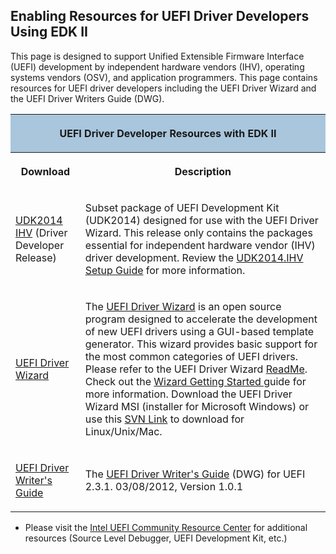 

== '''Enabling Resources for UEFI Driver Developers Using EDK II'''==

This page is designed to support Unified Extensible Firmware Interface (UEFI) development by independent hardware vendors (IHV), operating systems vendors (OSV), and application programmers. This page contains resources for UEFI driver developers including the UEFI Driver Wizard and the UEFI Driver Writers Guide (DWG).

<div class="t_projects">

<table>
<tr>
    <th colspan="4" style="background-color:#a9c6dd">UEFI Driver Developer Resources with EDK II</th>
</tr>
    <tr>
        <th>Download</th>
        <th>Description</th>
    </tr>
<tr></tr>
<tr>
    <td>[[UDK2014.IHV Setup Guide|UDK2014 IHV]] (Driver Developer Release)</td>
    <td>Subset package of UEFI Development Kit (UDK2014) designed for use with the UEFI Driver Wizard. This release only contains the packages essential for independent hardware vendor (IHV) driver development. Review the [[UDK2014.IHV Setup Guide]] for more information.</td>
</tr>

<tr>
    <td>[[UEFI Driver Wizard]]</td>
    <td>The [[UEFI Driver Wizard]] is an open source program designed to accelerate the development of new UEFI drivers using a GUI-based template generator. This wizard provides basic support for the most common categories of UEFI drivers. Please refer to the UEFI Driver Wizard 
[https://github.com/tianocore-docs/Docs/raw/master/Driver_Developer/UefiDriverWizard/README.txt ReadMe].  Check out the [[Wizard-Getting-Started|Wizard Getting Started ]] guide for more information. Download the  UEFI Driver Wizard MSI (installer for Microsoft Windows) or use this [https://svn.code.sf.net/p/edk2share/code/trunk/DriverDeveloper/UefiDriverWizard/ SVN Link] to download for Linux/Unix/Mac.</td>
</tr>
<tr>
    <td>[[UEFI Driver Writer's Guide]]</td>
    <td>The [[UEFI Driver Writer's Guide]] (DWG) for UEFI 2.3.1. 03/08/2012, Version 1.0.1 
</td>
</tr>

</table>

* Please visit the [http://firmware.intel.com/ Intel UEFI Community Resource Center] for additional resources (Source Level Debugger, UEFI Development Kit, etc.)

<!-- [[Category:UEFI Driver Wizard]] -->
<!-- [[Category:EDKII]] -->
<!-- [[Category:IHV]] -->
<!-- [[Category:DWG]] -->
<!-- [[Category:Driver]] -->